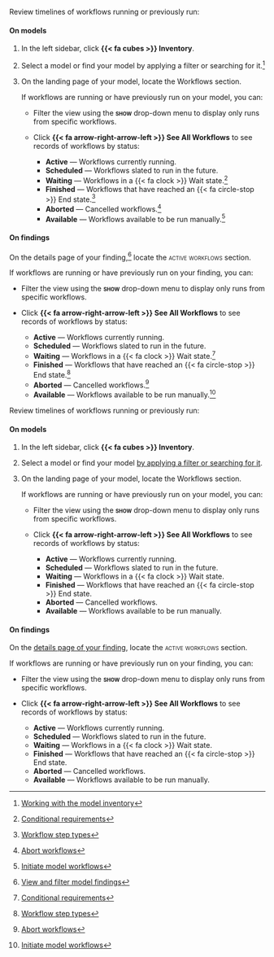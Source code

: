:::: {.content-visible unless-format="revealjs"}
Review timelines of workflows running or previously run:

::: {.panel-tabset}

#### On models

1. In the left sidebar, click **{{< fa cubes >}} Inventory**.

2. Select a model or find your model by applying a filter or searching for it.^[[Working with the model inventory](/guide/model-inventory/working-with-model-inventory.qmd#search-filter-and-sort-models)]

3. On the landing page of your model, locate the Workflows section.

    If workflows are running or have previously run on your model, you can:

    - Filter the view using the **[show]{.smallcaps}** drop-down menu to display only runs from specific workflows.

    - Click **{{< fa arrow-right-arrow-left >}} See All Workflows** to see records of workflows by status:
        - **Active** — Workflows currently running.
        - **Scheduled** — Workflows slated to run in the future.
        - **Waiting** — Workflows in a {{< fa clock >}} Wait state.^[[Conditional requirements](/guide/workflows/setting-up-workflows.qmd#conditional-requirements)]
        - **Finished** — Workflows that have reached an {{< fa circle-stop >}} End state.^[[Workflow step types](/guide/workflows/setting-up-workflows.qmd#workflow-step-types)]
        - **Aborted** — Cancelled workflows.^[[Abort workflows](/guide/workflows/manage-workflows.qmd#abort-workflows)]
        - **Available** — Workflows available to be run manually.^[[Initiate model workflows](/guide/workflows/manage-workflows.qmd#initiate-workflows)]

#### On findings

On the details page of your finding,^[[View and filter model findings](/guide/model-validation/view-filter-model-findings.qmd#view-model-findings)] locate the [active workflows]{.smallcaps} section.

If workflows are running or have previously run on your finding, you can:

- Filter the view using the **[show]{.smallcaps}** drop-down menu to display only runs from specific workflows.

- Click **{{< fa arrow-right-arrow-left >}} See All Workflows** to see records of workflows by status:
    - **Active** — Workflows currently running.
    - **Scheduled** — Workflows slated to run in the future.
    - **Waiting** — Workflows in a {{< fa clock >}} Wait state.^[[Conditional requirements](/guide/workflows/setting-up-workflows.qmd#conditional-requirements)]
    - **Finished** — Workflows that have reached an {{< fa circle-stop >}} End state.^[[Workflow step types](/guide/workflows/setting-up-workflows.qmd#workflow-step-types)]
    - **Aborted** — Cancelled workflows.^[[Abort workflows](/guide/workflows/manage-workflows.qmd#abort-workflows)]
    - **Available** — Workflows available to be run manually.^[[Initiate model workflows](/guide/workflows/manage-workflows.qmd#initiate-workflows)]

:::

::::



:::: {.content-hidden unless-format="revealjs"}
Review timelines of workflows running or previously run:

#### On models

1. In the left sidebar, click **{{< fa cubes >}} Inventory**.

2. Select a model or find your model [by applying a filter or searching for it](/guide/model-inventory/working-with-model-inventory.qmd#search-filter-and-sort-models){target="_blank"}.

3. On the landing page of your model, locate the Workflows section.

    If workflows are running or have previously run on your model, you can:

    - Filter the view using the **[show]{.smallcaps}** drop-down menu to display only runs from specific workflows.

    - Click **{{< fa arrow-right-arrow-left >}} See All Workflows** to see records of workflows by status:
        - **Active** — Workflows currently running.
        - **Scheduled** — Workflows slated to run in the future.
        - **Waiting** — Workflows in a {{< fa clock >}} Wait state.
        - **Finished** — Workflows that have reached an {{< fa circle-stop >}} End state.
        - **Aborted** — Cancelled workflows.
        - **Available** — Workflows available to be run manually.

#### On findings

On the [details page of your finding](/guide/model-validation/view-filter-model-findings.qmd#view-model-findings){target="_blank"}, locate the [active workflows]{.smallcaps} section.

If workflows are running or have previously run on your finding, you can:

- Filter the view using the **[show]{.smallcaps}** drop-down menu to display only runs from specific workflows.

- Click **{{< fa arrow-right-arrow-left >}} See All Workflows** to see records of workflows by status:
    - **Active** — Workflows currently running.
    - **Scheduled** — Workflows slated to run in the future.
    - **Waiting** — Workflows in a {{< fa clock >}} Wait state.
    - **Finished** — Workflows that have reached an {{< fa circle-stop >}} End state.
    - **Aborted** — Cancelled workflows.
    - **Available** — Workflows available to be run manually.

::::